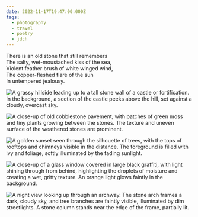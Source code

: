 ```yaml
---
date: 2022-11-17T19:47:00.000Z
tags:
  - photography
  - travel
  - poetry
  - jdch
---
```

There is an old stone that still remembers<br/>
The salty, wet-moustached kiss of the sea,<br/>
Violent feather brush of white winged wind,<br/>
The copper-fleshed flare of the sun<br/>
In untempered jealousy.

![A grassy hillside leading up to a tall stone wall of a castle or fortification. In the background, a section of the castle peeks above the hill, set against a cloudy, overcast sky.](/assets/photos/20221117-IMG_3732.jpg)

![A close-up of old cobblestone pavement, with patches of green moss and tiny plants growing between the stones. The texture and uneven surface of the weathered stones are prominent.](/assets/photos/20221117-IMG_3776.jpg)

![A golden sunset seen through the silhouette of trees, with the tops of rooftops and chimneys visible in the distance. The foreground is filled with ivy and foliage, softly illuminated by the fading sunlight.](/assets/photos/20221115-IMG_3313.jpg)

![A close-up of a glass window covered in large black graffiti, with light shining through from behind, highlighting the droplets of moisture and creating a wet, gritty texture. An orange light glows faintly in the background.](/assets/photos/20221115-IMG_3346.jpg)

![A night view looking up through an archway. The stone arch frames a dark, cloudy sky, and tree branches are faintly visible, illuminated by dim streetlights. A stone column stands near the edge of the frame, partially lit.](/assets/photos/20221116-IMG_3679.jpg)
